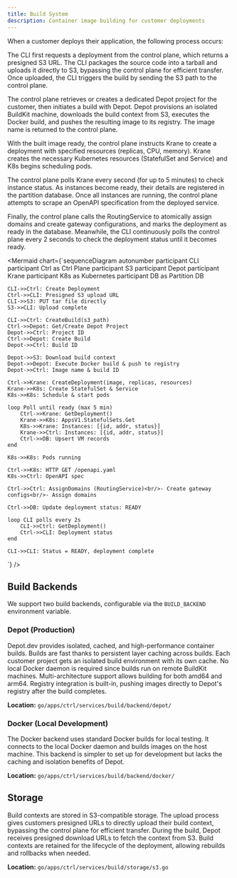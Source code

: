 ```yaml
---
title: Build System
description: Container image building for customer deployments
---
```




When a customer deploys their application, the following process occurs:

The CLI first requests a deployment from the control plane, which returns a presigned S3 URL. The CLI packages the source code into a tarball and uploads it directly to S3, bypassing the control plane for efficient transfer. Once uploaded, the CLI triggers the build by sending the S3 path to the control plane.

The control plane retrieves or creates a dedicated Depot project for the customer, then initiates a build with Depot. Depot provisions an isolated BuildKit machine, downloads the build context from S3, executes the Docker build, and pushes the resulting image to its registry. The image name is returned to the control plane.

With the built image ready, the control plane instructs Krane to create a deployment with specified resources (replicas, CPU, memory). Krane creates the necessary Kubernetes resources (StatefulSet and Service) and K8s begins scheduling pods.

The control plane polls Krane every second (for up to 5 minutes) to check instance status. As instances become ready, their details are registered in the partition database. Once all instances are running, the control plane attempts to scrape an OpenAPI specification from the deployed service.

Finally, the control plane calls the RoutingService to atomically assign domains and create gateway configurations, and marks the deployment as ready in the database. Meanwhile, the CLI continuously polls the control plane every 2 seconds to check the deployment status until it becomes ready.

<Mermaid chart={`sequenceDiagram
    autonumber
    participant CLI
    participant Ctrl as Ctrl Plane
    participant S3
    participant Depot
    participant Krane
    participant K8s as Kubernetes
    participant DB as Partition DB
    
    CLI->>Ctrl: Create Deployment
    Ctrl->>CLI: Presigned S3 upload URL
    CLI->>S3: PUT tar file directly
    S3->>CLI: Upload complete
    
    CLI->>Ctrl: CreateBuild(s3_path)
    Ctrl->>Depot: Get/Create Depot Project
    Depot->>Ctrl: Project ID
    Ctrl->>Depot: Create Build
    Depot->>Ctrl: Build ID
    
    Depot->>S3: Download build context
    Depot->>Depot: Execute Docker build & push to registry
    Depot->>Ctrl: Image name & build ID
    
    Ctrl->>Krane: CreateDeployment(image, replicas, resources)
    Krane->>K8s: Create StatefulSet & Service
    K8s->>K8s: Schedule & start pods
    
    loop Poll until ready (max 5 min)
        Ctrl->>Krane: GetDeployment()
        Krane->>K8s: AppsV1.StatefulSets.Get
        K8s->>Krane: Instances: [{id, addr, status}]
        Krane->>Ctrl: Instances: [{id, addr, status}]
        Ctrl->>DB: Upsert VM records
    end
    
    K8s->>K8s: Pods running
    
    Ctrl->>K8s: HTTP GET /openapi.yaml
    K8s->>Ctrl: OpenAPI spec
    
    Ctrl->>Ctrl: AssignDomains (RoutingService)<br/>- Create gateway configs<br/>- Assign domains
    
    Ctrl->>DB: Update deployment status: READY
    
    loop CLI polls every 2s
        CLI->>Ctrl: GetDeployment()
        Ctrl->>CLI: Deployment status
    end
    
    CLI->>CLI: Status = READY, deployment complete
`} />

## Build Backends

We support two build backends, configurable via the `BUILD_BACKEND` environment variable.

### Depot (Production)

Depot.dev provides isolated, cached, and high-performance container builds. Builds are fast thanks to persistent layer caching across builds. Each customer project gets an isolated build environment with its own cache. No local Docker daemon is required since builds run on remote BuildKit machines. Multi-architecture support allows building for both amd64 and arm64. Registry integration is built-in, pushing images directly to Depot's registry after the build completes.

**Location:** `go/apps/ctrl/services/build/backend/depot/`

### Docker (Local Development)

The Docker backend uses standard Docker builds for local testing. It connects to the local Docker daemon and builds images on the host machine. This backend is simpler to set up for development but lacks the caching and isolation benefits of Depot.

**Location:** `go/apps/ctrl/services/build/backend/docker/`

## Storage

Build contexts are stored in S3-compatible storage. The upload process gives customers presigned URLs to directly upload their build context, bypassing the control plane for efficient transfer. During the build, Depot receives presigned download URLs to fetch the context from S3. Build contexts are retained for the lifecycle of the deployment, allowing rebuilds and rollbacks when needed.

**Location:** `go/apps/ctrl/services/build/storage/s3.go`

